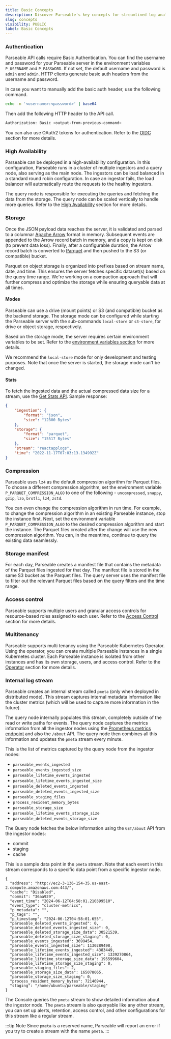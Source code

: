 ```yaml
---
title: Basic Concepts
description: Discover Parseable's key concepts for streamlined log analytics. Explore essential insights and principles for efficient data management.
slug: concepts
visibility: PUBLIC
label: Basic Concepts
---
```


<head>
<title>Parseable Key Concepts | Parseable</title>
<meta charSet="utf-8" />
<meta name="twitter:card" content="summary" />
</head>

### Authentication

Parseable API calls require Basic Authentication. You can find the username and password for your Parseable server in the environment variables `P_USERNAME` and `P_PASSWORD`. If not set, the default username and password is `admin` and `admin`. HTTP clients generate basic auth headers from the username and password. 

In case you want to manually add the basic auth header, use the following command.

```bash
echo -n '<username>:<password>' | base64
```

Then add the following HTTP header to the API call.

```bash
Authorization: Basic <output-from-previous-command>
```

You can also use OAuth2 tokens for authentication. Refer to the [OIDC](https://www.parseable.com/docs/oidc-openid-connect) section for more details.

### High Availability

Parseable can be deployed in a high-availability configuration. In this configuration, Parseable runs in a cluster of multiple ingestors and a query node, also serving as the main node. The ingestors can be load balanced in a standard round robin configuration. In case an ingestor fails, the load balancer will automatically route the requests to the healthy ingestors.

The query node is responsible for executing the queries and fetching the data from the storage. The query node can be scaled vertically to handle more queries. Refer to the [High Availability](https://www.parseable.com/docs/concepts/parseable-distributed-architecture) section for more details.

### Storage

Once the JSON payload data reaches the server, it is validated and parsed to a columnar [Apache Arrow](https://arrow.apache.org/) format in memory. Subsequent events are appended to the Arrow record batch in memory, and a copy is kept on disk (to prevent data loss). Finally, after a configurable duration, the Arrow record batch is converted to [Parquet](https://parquet.apache.org/) and then pushed to the S3 (or compatible) bucket.

Parquet on object storage is organized into prefixes based on stream name, date, and time. This ensures the server fetches specific dataset(s) based on the query time range. We're working on a compaction approach that will further compress and optimize the storage while ensuring queryable data at all times.

#### Modes

Parseable can use a drive (mount points) or S3 (and compatible) bucket as the backend storage. The storage mode can be configured while starting the Parseable server with the sub-commands `local-store` or `s3-store`, for drive or object storage, respectively. 

Based on the storage mode, the server requires certain environment variables to be set. Refer to the [environment variables section](https://parseable.com/docs/env-vars) for more details. 

We recommend the `local-store` mode for only development and testing purposes. Note that once the server is started, the storage mode can't be changed.

#### Stats

To fetch the ingested data and the actual compressed data size for a stream, use the [Get Stats API](https://www.postman.com/parseable/workspace/parseable/request/22353706-b32abe55-f0c4-4ed2-9add-110d265888c3). Sample response:

```json
{
	"ingestion": {
		"format": "json",
		"size": "12800 Bytes"
	},
	"storage": {
		"format": "parquet",
		"size": "15517 Bytes"
	},
	"stream": "reactapplogs",
	"time": "2022-11-17T07:03:13.134992Z"
}
```

### Compression

Parseable uses `lz4` as the default compression algorithm for Parquet files. To choose a different compression algorithm, set the environment variable `P_PARQUET_COMPRESSION_ALGO` to one of the following - `uncompressed`, `snappy`, `gzip`,  `lzo`, `brotli`, `lz4`, `zstd`.

You can even change the compression algorithm in run time. For example, to change the compression algorithm in an existing Parseable instance, stop the instance first. Next, set the environment variable `P_PARQUET_COMPRESSION_ALGO` to the desired compression algorithm and start the instance. The Parquet files created after the change will use the new compression algorithm. You can, in the meantime, continue to query the existing data seamlessly.

### Storage manifest

For each day, Parseable creates a manifest file that contains the metadata of the Parquet files ingested for that day. The manifest file is stored in the same S3 bucket as the Parquet files. The query server uses the manifest file to filter out the relevant Parquet files based on the query filters and the time range.

### Access control

Parseable supports multiple users and granular access controls for resource-based roles assigned to each user. Refer to the [Access Control](https://parseable.com/docs/rbac) section for more details.

### Multitenancy

Parseable supports multi tenancy using the Parseable Kubernetes Operator. Using the operator, you can create multiple Parseable instances in a single Kubernetes cluster. Each Parseable instance is isolated from other instances and has its own storage, users, and access control. Refer to the [Operator](https://www.parseable.com/docs/installation/kubernetes-operator) section for more details.

### Internal log stream

Parseable creates an internal stream called `pmeta` (only when deployed in distributed mode). This stream captures internal metadata information like the cluster metrics (which will be used to capture more information in the future).

The query node internally populates this stream, completely outside of the read or write paths for events. The query node captures the metrics information from all the ingestor nodes using the [Prometheus metrics endpoint](/docs/integrations/prometheus) and also the `/about` API. The query node then combines all this information and updates the `pmeta` stream every minute.

This is the list of metrics captured by the query node from the ingestor nodes:

 - `parseable_events_ingested`
 - `parseable_events_ingested_size`
 - `parseable_lifetime_events_ingested`
 - `parseable_lifetime_events_ingested_size`
 - `parseable_deleted_events_ingested`
 - `parseable_deleted_events_ingested_size`
 - `parseable_staging_files`
 - `process_resident_memory_bytes`
 - `parseable_storage_size`
 - `parseable_lifetime_events_storage_size`
 - `parseable_deleted_events_storage_size`

The Query node fetches the below information using the `GET/about` API from the ingestor nodes:

 - commit
 - staging
 - cache

This is a sample data point in the `pmeta` stream. Note that each event in this stream corresponds to a specific data point from a specific ingestor node.

```
{
  "address": "http://ec2-3-136-154-35.us-east-2.compute.amazonaws.com:443/",
  "cache": "Disabled",
  "commit": "36aa929",
  "event_time": "2024-06-12T04:58:01.210399510",
  "event_type": "cluster-metrics",
  "p_metadata": "",
  "p_tags": "",
  "p_timestamp": "2024-06-12T04:58:01.655",
  "parseable_deleted_events_ingested": 0,
  "parseable_deleted_events_ingested_size": 0,
  "parseable_deleted_storage_size_data": 30521539,
  "parseable_deleted_storage_size_staging": 0,
  "parseable_events_ingested": 3699454,
  "parseable_events_ingested_size": 1130289498,
  "parseable_lifetime_events_ingested": 4383449,
  "parseable_lifetime_events_ingested_size": 1339270864,
  "parseable_lifetime_storage_size_data": 195599604,
  "parseable_lifetime_storage_size_staging": 0,
  "parseable_staging_files": 2,
  "parseable_storage_size_data": 165078065,
  "parseable_storage_size_staging": 0,
  "process_resident_memory_bytes": 72146944,
  "staging": "/home/ubuntu/parseable/staging"
}
```

The Console queries the `pmeta` stream to show detailed information about the ingestor node. The `pmeta` stream is also queryable like any other stream, you can set up alerts, retention, access control, and other configurations for this stream like a regular stream.

:::tip Note
Since `pmeta` is a reserved name, Parseable will report an error if you try to create a stream with the name `pmeta`.
:::
